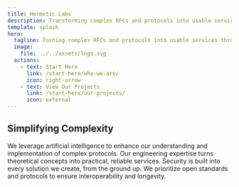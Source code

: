 ```yaml
---
title: Hermetic Labs
description: Transforming complex RFCs and protocols into usable services
template: splash
hero:
  tagline: Turning complex RFCs and protocols into usable services through the hybrid power of AI and human engineering
  image:
    file: ../../assets/logo.svg
  actions:
    - text: Start Here
      link: /start-here/who-we-are/
      icon: right-arrow
    - text: View Our Projects
      link: /start-here/our-projects/
      icon: external
---
```



## Simplifying Complexity

<CardGrid stagger>
	<Card title="AI-Enhanced Solutions" icon="puzzle">
		We leverage artificial intelligence to enhance our understanding and implementation of complex protocols.
	</Card>
	<Card title="Human Engineering" icon="setting">
		Our engineering expertise turns theoretical concepts into practical, reliable services.
	</Card>
	<Card title="Secure by Design" icon="lock">
		Security is built into every solution we create, from the ground up.
	</Card>
	<Card title="Open Standards" icon="open-book">
		We prioritize open standards and protocols to ensure interoperability and longevity.
	</Card>
</CardGrid>
